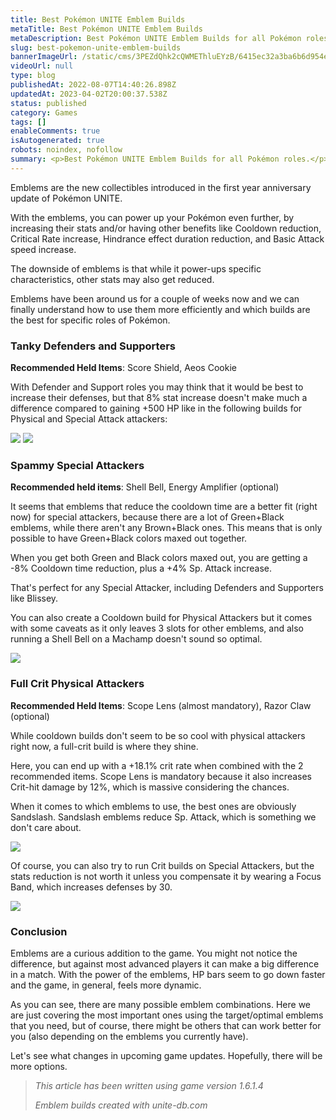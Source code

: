 ```yaml
---
title: Best Pokémon UNITE Emblem Builds
metaTitle: Best Pokémon UNITE Emblem Builds
metaDescription: Best Pokémon UNITE Emblem Builds for all Pokémon roles.
slug: best-pokemon-unite-emblem-builds
bannerImageUrl: /static/cms/3PEZdQhk2cQWMEThluEYzB/6415ec32a3ba6b6d954e7a06eab1f89f/0006-unite-emblems.jpg
videoUrl: null
type: blog
publishedAt: 2022-08-07T14:40:26.898Z
updatedAt: 2023-04-02T20:00:37.538Z
status: published
category: Games
tags: []
enableComments: true
isAutogenerated: true
robots: noindex, nofollow
summary: <p>Best Pokémon UNITE Emblem Builds for all Pokémon roles.</p>
---
```


Emblems are the new collectibles introduced in the first year anniversary update of Pokémon UNITE.

With the emblems, you can power up your Pokémon even further, by increasing their stats and/or having other benefits
like Cooldown reduction, Critical Rate increase, Hindrance effect duration reduction, and Basic Attack speed increase.

The downside of emblems is that while it power-ups specific characteristics, other stats may also get reduced.

Emblems have been around us for a couple of weeks now and we can finally understand how to use them more efficiently and
which builds are the best for specific roles of Pokémon.

### Tanky Defenders and Supporters

**Recommended Held Items**: Score Shield, Aeos Cookie

With Defender and Support roles you may think that it would be best to increase their defenses, but that 8% stat
increase doesn't make much a difference compared to gaining +500 HP like in the following builds for Physical and
Special Attack attackers:

![](/static/cms/78XPuRsnmhqslIKNpyZokT/af8ea3bda0698308092db9bc1722d9c4/Screenshot_2022-08-07_at_16.11.11.png)
![](/static/cms/1jKSn1bk3BXBXkqQ7mIsft/c1b4c667f78991e8174568269f5c651a/Screenshot_2022-08-07_at_16.15.57.png)

### Spammy Special Attackers

**Recommended held items**: Shell Bell, Energy Amplifier (optional)

It seems that emblems that reduce the cooldown time are a better fit (right now) for special attackers, because there
are a lot of Green+Black emblems, while there aren't any Brown+Black ones. This means that is only possible to have
Green+Black colors maxed out together.

When you get both Green and Black colors maxed out, you are getting a -8% Cooldown time reduction, plus a +4% Sp. Attack
increase.

That's perfect for any Special Attacker, including Defenders and Supporters like Blissey.

You can also create a Cooldown build for Physical Attackers but it comes with some caveats as it only leaves 3 slots for
other emblems, and also running a Shell Bell on a Machamp doesn't sound so optimal.

![](/static/cms/2tDDCnrQ8D1XdrSqkAAoKK/134a90e716f3b1486a6db9e41e1bb5b7/Screenshot_2022-08-07_at_16.19.08.png)

### Full Crit Physical Attackers

**Recommended Held Items**: Scope Lens (almost mandatory), Razor Claw (optional)

While cooldown builds don't seem to be so cool with physical attackers right now, a full-crit build is where they shine.

Here, you can end up with a +18.1% crit rate when combined with the 2 recommended items. Scope Lens is mandatory because
it also increases Crit-hit damage by 12%, which is massive considering the chances.

When it comes to which emblems to use, the best ones are obviously Sandslash. Sandslash emblems reduce Sp. Attack, which
is something we don't care about.

![](/static/cms/5l0YURQgZ8W7vNEv86MxlO/04f778b415a07681bb914a9118ab8dde/Screenshot_2022-08-07_at_16.32.11.png)

Of course, you can also try to run Crit builds on Special Attackers, but the stats reduction is not worth it unless you
compensate it by wearing a Focus Band, which increases defenses by 30.

![](/static/cms/6H8NNj0Y6fn3rjSwUlNNXP/903ff36c74762005272aca444a990c61/Screenshot_2022-08-07_at_16.34.49.png)

### Conclusion

Emblems are a curious addition to the game. You might not notice the difference, but against most advanced players it
can make a big difference in a match. With the power of the emblems, HP bars seem to go down faster and the game, in
general, feels more dynamic.

As you can see, there are many possible emblem combinations. Here we are just covering the most important ones using the
target/optimal emblems that you need, but of course, there might be others that can work better for you (also depending
on the emblems you currently have).

Let's see what changes in upcoming game updates. Hopefully, there will be more options.

> _This article has been written using game version 1.6.1.4_
>
> _Emblem builds created with unite-db.com_

